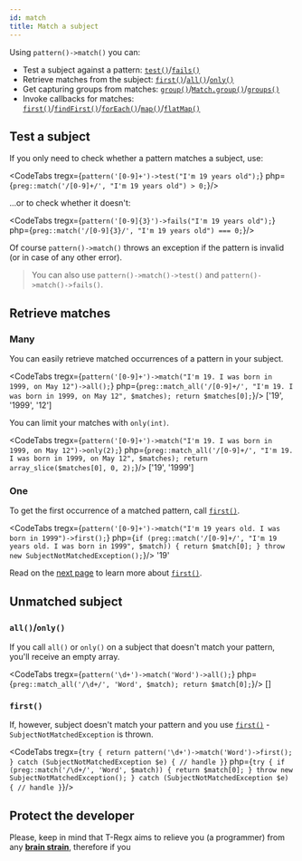 ```yaml
---
id: match
title: Match a subject
---
```



Using `pattern()->match()` you can:
 - Test a subject against a pattern: [`test()`]/[`fails()`]
 - Retrieve matches from the subject: [`first()`]/[`all()`]/[`only()`]
 - Get capturing groups from matches: [`group()`]/[`Match.group()`]/[`groups()`]
 - Invoke callbacks for matches: [`first()`]/[`findFirst()`]/[`forEach()`]/[`map()`]/[`flatMap()`]

## Test a subject

If you only need to check whether a pattern matches a subject, use:

<CodeTabs
    tregx={`pattern('[0-9]+')->test("I'm 19 years old");`}
    php={`preg::match('/[0-9]+/', "I'm 19 years old") > 0;`}/>

...or to check whether it doesn't:

<CodeTabs
    tregx={`pattern('[0-9]{3}')->fails("I'm 19 years old");`}
    php={`preg::match('/[0-9]{3}/', "I'm 19 years old") === 0;`}/>

Of course `pattern()->match()` throws an exception if the pattern is invalid (or in case of any other error).

> You can also use `pattern()->match()->test()` and `pattern()->match()->fails()`.

## Retrieve matches

### Many

You can easily retrieve matched occurrences of a pattern in your subject.

<CodeTabs
    tregx={`pattern('[0-9]+')->match("I'm 19. I was born in 1999, on May 12")->all();`}
    php={`preg::match_all('/[0-9]+/', "I'm 19. I was born in 1999, on May 12", $matches);
return $matches[0];`}/>
<Result>['19', '1999', '12']</Result>

You can limit your matches with `only(int)`.

<CodeTabs
    tregx={`pattern('[0-9]+')->match("I'm 19. I was born in 1999, on May 12")->only(2);`}
    php={`preg::match_all('/[0-9]+/', "I'm 19. I was born in 1999, on May 12", $matches);
return array_slice($matches[0], 0, 2);`}/>
<Result>['19', '1999']</Result>

### One

To get the first occurrence of a matched pattern, call [`first()`].

<CodeTabs
    tregx={`pattern('[0-9]+')->match("I'm 19 years old. I was born in 1999")->first();`}
    php={`if (preg::match('/[0-9]+/', "I'm 19 years old. I was born in 1999", $match)) {
    return $match[0];
}
throw new SubjectNotMatchedException();`}/>
<Result>'19'</Result>

Read on the [next page](match-first.md) to learn more about [`first()`].

## Unmatched subject

### `all()`/`only()`

If you call `all()` or `only()` on a subject that doesn't match your pattern, you'll receive an empty array.

<CodeTabs
    tregx={`pattern('\d+')->match('Word')->all();`}
    php={`preg::match_all('/\d+/', 'Word', $match);
return $match[0];`}/>
<Result>[]</Result>

### `first()`

If, however, subject doesn't match your pattern and you use [`first()`] - `SubjectNotMatchedException` is thrown.

<CodeTabs
    tregx={`try {
    return pattern('\d+')->match('Word')->first();
}
catch (SubjectNotMatchedException $e) {
    // handle
}`}
    php={`try {
    if (preg::match('/\d+/', 'Word', $match)) {
        return $match[0];
    }
    throw new SubjectNotMatchedException();
}
catch (SubjectNotMatchedException $e) {
    // handle
}`}/>

## Protect the developer

Please, keep in mind that T-Regx aims to relieve you (a programmer) from any [**brain strain**](overview.md#brain-strain),
therefore if you 

[`test()`]: #test-a-subject
[`fails()`]: #test-a-subject
[`first()`]: #one
[`all()`]: #many
[`only()`]: #many
[`group()`]: match-details.md
[`Match.group()`]: match-details.md
[`groups()`]: match-details.md
[`first()`]: match-first.md#use-first-with-callback
[`findFirst()`]: match-find-first.md
[`forEach()`]: match-for-each.md
[`map()`]: match-map.md
[`flatMap()`]: match-flat-map.md
